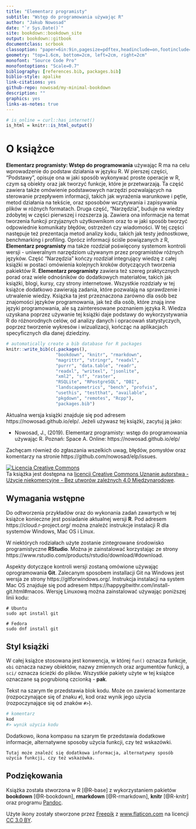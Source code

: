 ```yaml
--- 
title: "Elementarz programisty"
subtitle: "Wstęp do programowania używając R"
author: "Jakub Nowosad"
date: "`r Sys.Date()`"
site: bookdown::bookdown_site
output: bookdown::gitbook
documentclass: scrbook
classoption: "paper=6in:9in,pagesize=pdftex,headinclude=on,footinclude=on,10pt"
geometry: "top=1.6cm, bottom=2cm, left=2cm, right=2cm"
monofont: "Source Code Pro"
monofontoptions: "Scale=0.7"
bibliography: [references.bib, packages.bib]
biblio-style: apalike
link-citations: yes
github-repo: nowosad/my-minimal-bookdown
description: ""
graphics: yes
links-as-notes: true
---
```


```r
# is_online = curl::has_internet()
is_html = knitr::is_html_output()
```

# O książce {-}

**Elementarz programisty: Wstęp do programowania** używając R ma na celu wprowadzenie do podstaw działania w języku R. 
W pierszej części, "Podstawy", opisuje ona w jaki sposób wykonywać proste operacje w R, czym są obiekty oraz jak tworzyć funkcje, które je przetwarzają.
Ta część zawiera także omówienie podstawowych narzędzi pozwalających na sterowanie przepływem informacji, takich jak wyrażenia warunkowe i pętle, metod działania na tekście, oraz sposobów wczytywania i zapisywania plików w różnych formatach.
Druga część, "Narzędzia", buduje na wiedzy zdobytej w części pierwszej i rozszerza ją.
Zawiera ona informacje na temat tworzenia funkcji przyjaznych użytkownikom oraz to w jaki sposób tworzyć odpowiednie komunikaty błędów, ostrzeżeń czy wiadomości.
W tej części następuje też prezentacja metod analizy kodu, takich jak testy jednostkowe, benchmarking i profiling.
Oprócz informacji ściśle powiązanych z R, **Elementarz programisty** ma także rozdział poświęcony systemom kontroli wersji - uniweralnym narzędziom używanym przez programistów różnych języków.
Część "Narzędzia" kończy rozdział integrujący wiedzę z całej książki w postaci omówienia kolejnych kroków dotyczących tworzenia pakiektów R.
**Elementarz programisty** zawiera też szereg praktycznych porad oraz wiele odnośników do dodatkowych materiałów, takich jak książki, blogi, kursy, czy strony internetowe.
Wszystkie rozdziały w tej książce dodatkowo zawierają zadania, które pozwalają na sprawdzenie i utrwalenie wiedzy.
Ksiązka ta jest przeznaczona zarówno dla osób bez znajomości języków programowania, jak też dla osób, które znają inne języki programowania, ale są zainteresowane poznaniem języka R.
Wiedza uzyskana poprzez używanie tej książki daje podstawy do wykorzystywania R do różnorodnych celów, od analizy danych i opracowań statystyczych, poprzez tworzenie wykresów i wizualizacji, kończąc na aplikacjach specyficznych dla danej dziedziny.

```r
# automatically create a bib database for R packages
knitr::write_bib(c(.packages(),
                   "bookdown", "knitr", "rmarkdown",
                   "magrittr", "stringr", "readxl",
                   "purrr", "data.table", "readr",
                   "readxl", "writexl", "jsonlite", 
                   "xml2", "sf", "raster", 
                   "RSQLite", "RPostgreSQL", "DBI",
                   "landscapemetrics", "bench", "profvis",
                   "usethis", "testthat", "available",
                   "pkgdown", "remotes", "Rcpp"),
                   "packages.bib")
```

Aktualna wersja książki znajduje się pod adresem https://nowosad.github.io/elp/. 
Jeżeli używasz tej książki, zacytuj ją jako:

- Nowosad, J., (2019). Elementarz programisty: wstęp do programowania używając R. Poznań: Space A. Online: https://nowosad.github.io/elp/

Zachęcam również do zgłaszania wszelkich uwag, błędów, pomysłów oraz komentarzy na stronie https://github.com/nowosad/elp/issues.

<a rel="license" href="http://creativecommons.org/licenses/by-nc-nd/4.0/"><img alt="Licencja Creative Commons" style="border-width:0" src="https://i.creativecommons.org/l/by-nc-nd/4.0/88x31.png" /></a><br />Ta książka jest dostępna na <a rel="license" href="http://creativecommons.org/licenses/by-nc-nd/4.0/">licencji Creative Commons Uznanie autorstwa - Użycie niekomercyjne - Bez utworów zależnych 4.0 Międzynarodowe</a>.

## Wymagania wstępne {-}

Do odtworzenia przykładów oraz do wykonania zadań zawartych w tej książce konieczne jest posiadanie aktualnej wersji **R**. 
Pod adresem https://cloud.r-project.org/ można znaleźć instrukcje instalacji R dla systemów Windows, Mac OS i Linux.

W niektórych rodziałach użyte zostanie zintegrowane środowisko programistyczne **RStudio**.
Można je zainstalować korzystając ze strony https://www.rstudio.com/products/rstudio/download/#download.
<!-- https://rstudio-education.github.io/hopr/starting.html -->
<!--pakiety-->
<!-- dane -->

Aspekty dotyczące kontroli wersji zostaną omówione używając oprogramowania **Git**.
Zalecanym sposobem installacji Git na Windows jest wersja ze strony https://gitforwindows.org/.
Instrukcja instalacji na system Mac OS znajduje się pod adresem https://happygitwithr.com/install-git.html#macos.
Wersję Linuxową można zainstalować używając poniższej linii kodu:

```
# Ubuntu
sudo apt install git
```

```
# Fedora
sudo dnf install git
```

## Styl książki {-}

W całej książce stosowana jest konwencja, w której `fun()` oznacza funkcje, `obi` oznacza nazwy obiektów, nazwy zmiennych oraz argumentów funkcji, a `sci/` oznacza ścieżki do plików.
Wszystkie pakiety użyte w tej książce oznaczane są pogrubioną czcionką - **pak**.

Tekst na szarym tle przedstawia blok kodu.
Może on zawierać komentarze (rozpoczynające się of znaku `#`), kod oraz wynik jego użycia (rozpoczynające się od znaków `#>`).

```r
# komentarz
kod
#> wynik użycia kodu
```

Dodatkowo, ikona kompasu na szarym tle przedstawia dodatkowe informacje, alternatywne sposoby użycia funkcji, czy też wskazówki.

```block2
Tutaj może znaleźć się dodatkowa informacja, alternatywny sposób użycia funkcji, czy też wskazówka.
```

## Podziękowania {-}

Książka została stworzona w R [@R-base] z wykorzystaniem pakietów **bookdown** [@R-bookdown], **rmarkdown** [@R-rmarkdown], **knitr** [@R-knitr] oraz programu [Pandoc](http://pandoc.org/). 

<div>Użyte ikony zostały stworzone przez <a href="https://www.freepik.com/" title="Freepik">Freepik</a> z <a href="https://www.flaticon.com/" title="Flaticon">www.flaticon.com</a> na licencji <a href="http://creativecommons.org/licenses/by/3.0/" title="Creative Commons BY 3.0." target="_blank">CC 3.0 BY</a>.</div>

<script>
  (function(i,s,o,g,r,a,m){i['GoogleAnalyticsObject']=r;i[r]=i[r]||function(){
  (i[r].q=i[r].q||[]).push(arguments)},i[r].l=1*new Date();a=s.createElement(o),
  m=s.getElementsByTagName(o)[0];a.async=1;a.src=g;m.parentNode.insertBefore(a,m)
  })(window,document,'script','https://www.google-analytics.com/analytics.js','ga');
  ga('create', 'UA-47892233-2', 'auto');
  ga('send', 'pageview');
</script>

